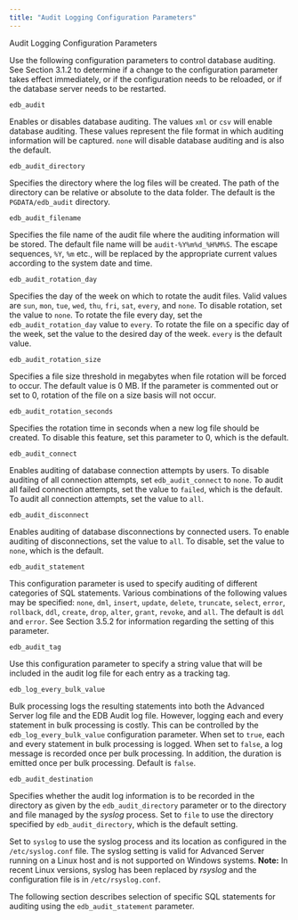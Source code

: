 ```yaml
---
title: "Audit Logging Configuration Parameters"
---
```


<div id="audit_logging_configuration_parameters" class="registered_link"></div>


<div class="index">

Audit Logging Configuration Parameters

</div>

Use the following configuration parameters to control database auditing. See Section 3.1.2 to determine if a change to the configuration parameter takes effect immediately, or if the configuration needs to be reloaded, or if the database server needs to be restarted.

`edb_audit`

Enables or disables database auditing. The values `xml` or `csv` will enable database auditing. These values represent the file format in which auditing information will be captured. `none` will disable database auditing and is also the default.

`edb_audit_directory`

Specifies the directory where the log files will be created. The path of the directory can be relative or absolute to the data folder. The default is the `PGDATA/edb_audit` directory.

`edb_audit_filename`

Specifies the file name of the audit file where the auditing information will be stored. The default file name will be `audit-%Y%m%d_%H%M%S`. The escape sequences, `%Y`, `%m` etc., will be replaced by the appropriate current values according to the system date and time.

`edb_audit_rotation_day`

Specifies the day of the week on which to rotate the audit files. Valid values are `sun`, `mon`, `tue`, `wed`, `thu`, `fri`, `sat`, `every`, and `none`. To disable rotation, set the value to `none`. To rotate the file every day, set the `edb_audit_rotation_day` value to `every`. To rotate the file on a specific day of the week, set the value to the desired day of the week. `every` is the default value.

`edb_audit_rotation_size`

Specifies a file size threshold in megabytes when file rotation will be forced to occur. The default value is 0 MB. If the parameter is commented out or set to 0, rotation of the file on a size basis will not occur.

`edb_audit_rotation_seconds`

Specifies the rotation time in seconds when a new log file should be created. To disable this feature, set this parameter to 0, which is the default.

`edb_audit_connect`

Enables auditing of database connection attempts by users. To disable auditing of all connection attempts, set `edb_audit_connect` to `none`. To audit all failed connection attempts, set the value to `failed`, which is the default. To audit all connection attempts, set the value to `all`.

`edb_audit_disconnect`

Enables auditing of database disconnections by connected users. To enable auditing of disconnections, set the value to `all`. To disable, set the value to `none`, which is the default.

`edb_audit_statement`

This configuration parameter is used to specify auditing of different categories of SQL statements. Various combinations of the following values may be specified: `none`, `dml`, `insert`, `update`, `delete`, `truncate`, `select`, `error`, `rollback`, `ddl`, `create`, `drop`, `alter`, `grant`, `revoke`, and `all`. The default is `ddl` and `error`. See Section 3.5.2 for information regarding the setting of this parameter.

`edb_audit_tag`

Use this configuration parameter to specify a string value that will be included in the audit log file for each entry as a tracking tag.

`edb_log_every_bulk_value`

Bulk processing logs the resulting statements into both the Advanced Server log file and the EDB Audit log file. However, logging each and every statement in bulk processing is costly. This can be controlled by the `edb_log_every_bulk_value` configuration parameter. When set to `true`, each and every statement in bulk processing is logged. When set to `false`, a log message is recorded once per bulk processing. In addition, the duration is emitted once per bulk processing. Default is `false`.

`edb_audit_destination`

Specifies whether the audit log information is to be recorded in the directory as given by the `edb_audit_directory` parameter or to the directory and file managed by the *syslog* process. Set to `file` to use the directory specified by `edb_audit_directory`, which is the default setting.

Set to `syslog` to use the syslog process and its location as configured in the `/etc/syslog.conf` file. The syslog setting is valid for Advanced Server running on a Linux host and is not supported on Windows systems. **Note:** In recent Linux versions, syslog has been replaced by *rsyslog* and the configuration file is in `/etc/rsyslog.conf`.

The following section describes selection of specific SQL statements for auditing using the `edb_audit_statement` parameter.
